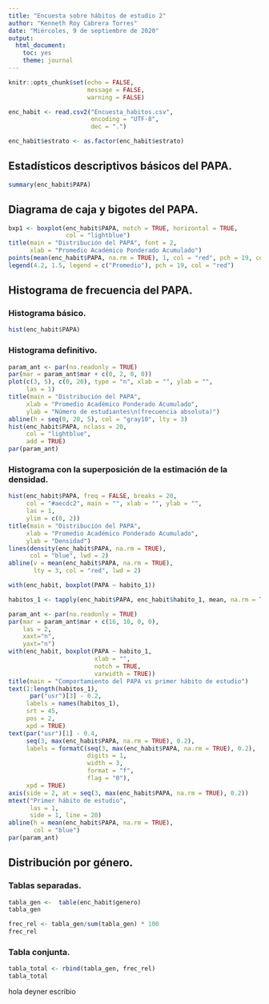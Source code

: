 ```yaml
---
title: "Encuesta sobre hábitos de estudio 2"
author: "Kenneth Roy Cabrera Torres"
date: "Miércoles, 9 de septiembre de 2020"
output: 
  html_document: 
    toc: yes
    theme: journal
---
```


```r
knitr::opts_chunk$set(echo = FALSE,
                      message = FALSE,
                      warning = FALSE)
```

```r
enc_habit <- read.csv2("Encuesta_habitos.csv", 
                       encoding = "UTF-8",
                       dec = ".")
```


```r
enc_habit$estrato <- as.factor(enc_habit$estrato)
```

## Estadísticos descriptivos básicos del PAPA.

```r
summary(enc_habit$PAPA)
```

## Diagrama de caja y bigotes del PAPA.

```r
bxp1 <- boxplot(enc_habit$PAPA, notch = TRUE, horizontal = TRUE,
                col = "lightblue")
title(main = "Distribución del PAPA", font = 2, 
      xlab = "Promedio Académico Ponderado Acumulado")
points(mean(enc_habit$PAPA, na.rm = TRUE), 1, col = "red", pch = 19, cex =2)
legend(4.2, 1.5, legend = c("Promedio"), pch = 19, col = "red")
```

## Histograma de frecuencia del PAPA.

### Histograma básico.

```r
hist(enc_habit$PAPA)
```

### Histograma definitivo.

```r
param_ant <- par(no.readonly = TRUE)
par(mar = param_ant$mar + c(0, 2, 0, 0))
plot(c(3, 5), c(0, 20), type = "n", xlab = "", ylab = "",
     las = 1)
title(main = "Distribución del PAPA",
     xlab = "Promedio Académico Ponderado Acumulado",
     ylab = "Número de estudiantes\n(frecuencia absoluta)")
abline(h = seq(0, 20, 5), col = "gray10", lty = 3)
hist(enc_habit$PAPA, nclass = 20,
     col = "lightblue",
     add = TRUE)
par(param_ant)
```

### Histograma con la superposición de la estimación de la densidad.

```r
hist(enc_habit$PAPA, freq = FALSE, breaks = 20,
     col = "#aecdc2", main = "", xlab = "", ylab = "",
     las = 1,
     ylim = c(0, 2))
title(main = "Distribución del PAPA",
     xlab = "Promedio Académico Ponderado Acumulado",
     ylab = "Densidad")
lines(density(enc_habit$PAPA, na.rm = TRUE), 
      col = "blue", lwd = 2)
abline(v = mean(enc_habit$PAPA, na.rm = TRUE),
       lty = 3, col = "red", lwd = 2)
```

```r
with(enc_habit, boxplot(PAPA ~ habito_1))
```


```r
habitos_1 <- tapply(enc_habit$PAPA, enc_habit$habito_1, mean, na.rm = TRUE)

param_ant <- par(no.readonly = TRUE)
par(mar = param_ant$mar + c(16, 10, 0, 0),
    las = 2,
    xaxt="n",
    yaxt="n")
with(enc_habit, boxplot(PAPA ~ habito_1,
                        xlab = "",
                        notch = TRUE,
                        varwidth = TRUE))
title(main = "Comportamiento del PAPA vs primer hábito de estudio")
text(1:length(habitos_1),
      par("usr")[3] - 0.2,
     labels = names(habitos_1),
     srt = 45,
     pos = 2,
     xpd = TRUE)
text(par("usr")[1] - 0.4,
     seq(3, max(enc_habit$PAPA, na.rm = TRUE), 0.2),
     labels = formatC(seq(3, max(enc_habit$PAPA, na.rm = TRUE), 0.2),
                      digits = 1,
                      width = 3,
                      format = "f",
                      flag = "0"),
     xpd = TRUE)
axis(side = 2, at = seq(3, max(enc_habit$PAPA, na.rm = TRUE), 0.2))
mtext("Primer hábito de estudio", 
      las = 1, 
      side = 1, line = 20)
abline(h = mean(enc_habit$PAPA, na.rm = TRUE),
       col = "blue")
par(param_ant)
```

## Distribución por género.

### Tablas separadas.

```r
tabla_gen <-  table(enc_habit$genero)
tabla_gen
```
```r
frec_rel <- tabla_gen/sum(tabla_gen) * 100
frec_rel
```
### Tabla conjunta.

```r
tabla_total <- rbind(tabla_gen, frec_rel)
tabla_total
```


hola
deyner escribio
